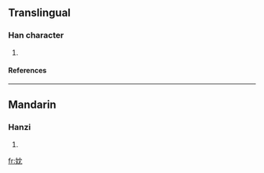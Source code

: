 ==Translingual==
===Han character===
{{Han char|rn=38|rad=女|as=04|sn=7|four=|canj=女中月山 (VLBU)}}
# {{defn|Han|sort=女04}}
====References====
{{Han ref|kx=0256.050|dkj=06071|hdz=21033.090|uh=5989|ud=22921}}
----
==Mandarin==
===Hanzi===
{{cmn-hanzi|pin=[[dān]] ([[dan1]])|wg=tan<sup>1</sup>}}
# {{defn|Mandarin}}

[[fr:妉]]
